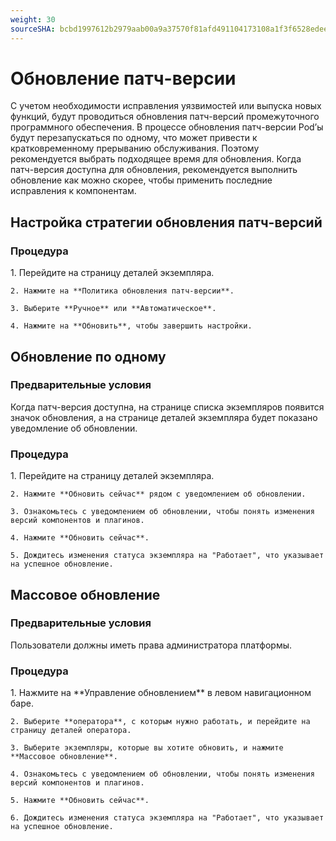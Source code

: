 ```yaml
---
weight: 30
sourceSHA: bcbd1997612b2979aab00a9a37570f81afd491104173108a1f3f6528edee3643
---
```


# Обновление патч-версии

С учетом необходимости исправления уязвимостей или выпуска новых функций, будут проводиться обновления патч-версий промежуточного программного обеспечения. В процессе обновления патч-версии Pod’ы будут перезапускаться по одному, что может привести к кратковременному прерыванию обслуживания. Поэтому рекомендуется выбрать подходящее время для обновления. Когда патч-версия доступна для обновления, рекомендуется выполнить обновление как можно скорее, чтобы применить последние исправления к компонентам.

## Настройка стратегии обновления патч-версий

### Процедура

<Tabs>
  <Tab label="Веб-консоль">
    1. Перейдите на страницу деталей экземпляра.

    2. Нажмите на **Политика обновления патч-версии**.

    3. Выберите **Ручное** или **Автоматическое**.

    4. Нажмите на **Обновить**, чтобы завершить настройки.
  </Tab>
</Tabs>

## Обновление по одному

### Предварительные условия

Когда патч-версия доступна, на странице списка экземпляров появится значок обновления, а на странице деталей экземпляра будет показано уведомление об обновлении.

### Процедура

<Tabs>
  <Tab label="Веб-консоль">
    1. Перейдите на страницу деталей экземпляра.

    2. Нажмите **Обновить сейчас** рядом с уведомлением об обновлении.

    3. Ознакомьтесь с уведомлением об обновлении, чтобы понять изменения версий компонентов и плагинов.

    4. Нажмите **Обновить сейчас**.

    5. Дождитесь изменения статуса экземпляра на "Работает", что указывает на успешное обновление.
  </Tab>
</Tabs>

## Массовое обновление

### Предварительные условия

Пользователи должны иметь права администратора платформы.

### Процедура

<Tabs>
  <Tab label="Веб-консоль">
    1. Нажмите на **Управление обновлением** в левом навигационном баре.

    2. Выберите **оператора**, с которым нужно работать, и перейдите на страницу деталей оператора.

    3. Выберите экземпляры, которые вы хотите обновить, и нажмите **Массовое обновление**.

    4. Ознакомьтесь с уведомлением об обновлении, чтобы понять изменения версий компонентов и плагинов.

    5. Нажмите **Обновить сейчас**.

    6. Дождитесь изменения статуса экземпляра на "Работает", что указывает на успешное обновление.
  </Tab>
</Tabs>
